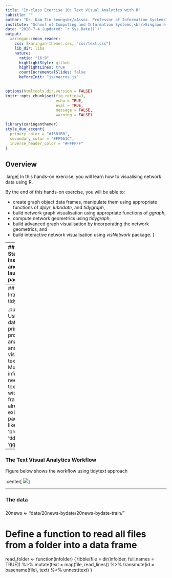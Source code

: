 ```yaml
---
title: "In-class Exercise 10: Text Visual Analytics with R"
subtitle: ""  
author: "Dr. Kam Tin Seong<br/>Assoc. Professor of Information Systems"
institute: "School of Computing and Information Systems,<br/>Singapore Management University"
date: "2020-7-4 (updated: `r Sys.Date()`)"
output:
  xaringan::moon_reader:
    css: [xaringan-themer.css, "css/text.css"]
    lib_dir: libs
    nature:
      ratio: "16:9"
      highlightStyle: github
      highlightLines: true
      countIncrementalSlides: false
      beforeInit: "js/macros.js"
---
```


```r
options(htmltools.dir.version = FALSE)
knitr::opts_chunk$set(fig.retina=3,
                      echo = TRUE,
                      eval = TRUE,
                      message = FALSE,
                      warning = FALSE)
```

```r
library(xaringanthemer)
style_duo_accent(
  primary_color = "#1381B0",
  secondary_color = "#FF961C",
  inverse_header_color = "#FFFFFF"
)
```

## Overview

.large[
In this hands-on exercise, you will learn how to visualising network data using R.

By the end of this hands-on exercise, you will be able to:

- create graph object data frames, manipulate them using appropriate functions of *dplyr*, *lubridate*, and *tidygraph*,
- build network graph visualisation using appropriate functions of *ggraph*,
- compute network geometrics using *tidygraph*,
- build advanced graph visualisation by incorporating the network geometrics, and
- build interactive network visualisation using *visNetwork* package. 
]

---
## Getting Started
### Installing and launching R packages

.pull-left[
In this hands-on exercise, four network data modelling and visualisation packages will be installed and launched.  They are igraph, tidygraph, ggraph and visNetwork.  Beside these four packages, tidyverse and [lubridate](https://lubridate.tidyverse.org/), an R package specially designed to handle and wrangling time data will be installed and launched too.]]

.pull-right[
The code chunk:

```r
packages = c('tidytext', 'lubridate', 'tidyverse')

for(p in packages){
  if(!require(p, character.only = T)){
    install.packages(p)
  }
  library(p, character.only = T)
}
```
]

---
## Introducing tidytext

.pull-left[
- Using tidy data principles in processing, analysing and visualising text data.
- Much of the infrastructure needed for text mining with tidy data frames already exists in packages like 'dplyr', 'broom', 'tidyr', and 'ggplot2'.]

---
### The Text Visual Analytics Workflow

Figure below shows the workflow using tidytext approach

.center[
![](img/image10-1.jpg)
]

---
### The data

###

20news <- "data/20news-bydate/20news-bydate-train/"

# Define a function to read all files from a folder into a data frame
read_folder <- function(infolder) {
  tibble(file = dir(infolder, full.names = TRUE)) %>%
    mutate(text = map(file, read_lines)) %>%
    transmute(id = basename(file), text) %>%
    unnest(text)
}





